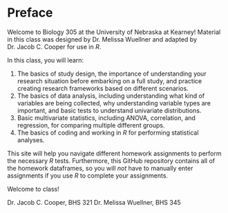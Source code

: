 # Preface {.unnumbered}

Welcome to Biology 305 at the University of Nebraska at Kearney! Material in this class was designed by Dr. Melissa Wuellner and adapted by Dr. Jacob C. Cooper for use in *R*.

In this class, you will learn:

1.  The basics of study design, the importance of understanding your research situation before embarking on a full study, and practice creating research frameworks based on different scenarios.
2.  The basics of data analysis, including understanding what kind of variables are being collected, why understanding variable types are important, and basic tests to understand univariate distributions.
3.  Basic multivariate statistics, including ANOVA, correlation, and regression, for comparing multiple different groups.
4.  The basics of coding and working in *R* for performing statistical analyses.

This site will help you navigate different homework assignments to perform the necessary *R* tests. Furthermore, this GitHub repository contains all of the homework dataframes, so you will *not* have to manually enter assignments if you use *R* to complete your assignments.

Welcome to class!

Dr. Jacob C. Cooper, BHS 321
Dr. Melissa Wuellner, BHS 345